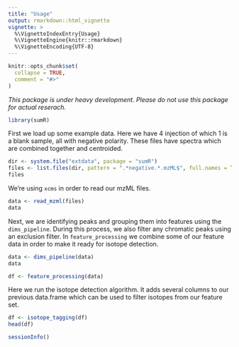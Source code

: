 ```yaml
---
title: "Usage"
output: rmarkdown::html_vignette
vignette: >
  %\VignetteIndexEntry{Usage}
  %\VignetteEngine{knitr::rmarkdown}
  %\VignetteEncoding{UTF-8}
---
```


```r
knitr::opts_chunk$set(
  collapse = TRUE,
  comment = "#>"
)
```

_This package is under heavy development. Please do not use this package for actual reserach._

```r
library(sumR)
```

First we load up some example data. Here we have 4 injection of which 1 is a blank sample, all with negative polarity. These files have spectra which are combined together and centroided. 
```r
dir <- system.file("extdata", package = "sumR")
files <- list.files(dir, pattern = ".*negative.*.mzML$", full.names = T)
files
```

We're using `xcms` in order to read our mzML files. 
```r
data <- read_mzml(files)
data
```

Next, we are identifying peaks and grouping them into features using the `dims_pipeline`. During this process, we also filter any chromatic peaks using an exclusion filter. In `feature_processing` we combine some of our feature data in order to make it ready for isotope detection.

```r
data <- dims_pipeline(data)
data
```

```r
df <- feature_processing(data)
```

Here we run the isotope detection algorithm. It adds several columns to our previous data.frame which can be used to filter isotopes from our feature set. 

```r
df <- isotope_tagging(df)
head(df)
```

```r
sessionInfo()
```
